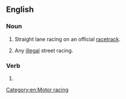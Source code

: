 ==English==
{{wikipedia}}

===Noun===
{{en-noun|-}}

# Straight lane racing on an official [[racetrack]].
# {{lb|en|colloquial}} Any [[illegal]] street racing.

===Verb===
{{head|en|present participle}}

# {{present participle of|drag race|lang=en|nocat=1}}

[[Category:en:Motor racing]]